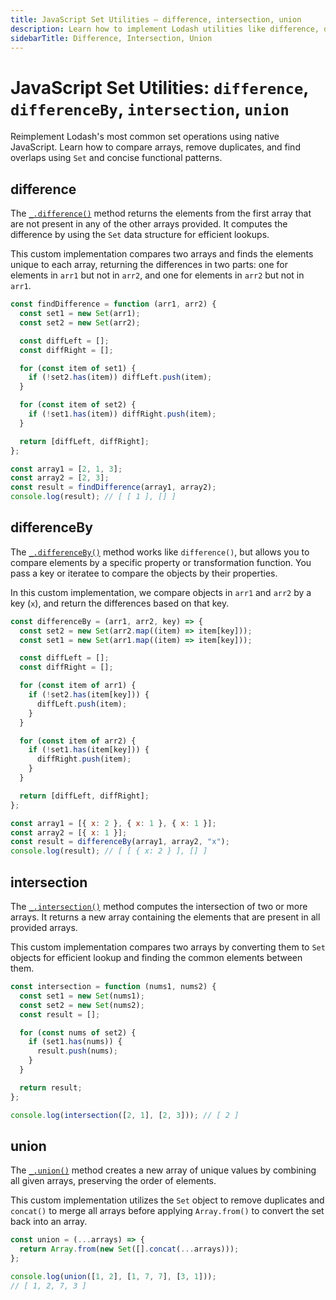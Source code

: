 ```yaml
---
title: JavaScript Set Utilities – difference, intersection, union
description: Learn how to implement Lodash utilities like difference, differenceBy, intersection, and union with practical code examples.
sidebarTitle: Difference, Intersection, Union
---
```


# JavaScript Set Utilities: `difference`, `differenceBy`, `intersection`, `union`

Reimplement Lodash's most common set operations using native JavaScript. Learn how to compare arrays, remove duplicates, and find overlaps using `Set`
and concise functional patterns.

## difference

The [`_.difference()`](https://lodash.com/docs/4.17.15#difference) method returns the elements from
the first array that are not present in any of the other arrays provided. It computes the difference
by using the `Set` data structure for efficient lookups.

This custom implementation compares two arrays and finds the elements unique to each array, returning the
differences in two parts: one for elements in `arr1` but not in `arr2`, and one for elements in `arr2` but not in `arr1`.

```js filename="difference" copy
const findDifference = function (arr1, arr2) {
  const set1 = new Set(arr1);
  const set2 = new Set(arr2);

  const diffLeft = [];
  const diffRight = [];

  for (const item of set1) {
    if (!set2.has(item)) diffLeft.push(item);
  }

  for (const item of set2) {
    if (!set1.has(item)) diffRight.push(item);
  }

  return [diffLeft, diffRight];
};

const array1 = [2, 1, 3];
const array2 = [2, 3];
const result = findDifference(array1, array2);
console.log(result); // [ [ 1 ], [] ]
```

## differenceBy

The [`_.differenceBy()`](https://lodash.com/docs/4.17.15#differenceBy) method works like `difference()`,
but allows you to compare elements by a specific property or transformation function. You pass a key or
iteratee to compare the objects by their properties.

In this custom implementation, we compare objects in `arr1` and `arr2` by a key (`x`), and return the
differences based on that key.

```js filename="differenceBy" copy
const differenceBy = (arr1, arr2, key) => {
  const set2 = new Set(arr2.map((item) => item[key]));
  const set1 = new Set(arr1.map((item) => item[key]));

  const diffLeft = [];
  const diffRight = [];

  for (const item of arr1) {
    if (!set2.has(item[key])) {
      diffLeft.push(item);
    }
  }

  for (const item of arr2) {
    if (!set1.has(item[key])) {
      diffRight.push(item);
    }
  }

  return [diffLeft, diffRight];
};

const array1 = [{ x: 2 }, { x: 1 }, { x: 1 }];
const array2 = [{ x: 1 }];
const result = differenceBy(array1, array2, "x");
console.log(result); // [ [ { x: 2 } ], [] ]
```

## intersection

The [`_.intersection()`](https://lodash.com/docs/4.17.15#intersection) method
computes the intersection of two or more arrays. It returns a new array containing the
elements that are present in all provided arrays.

This custom implementation compares two arrays by converting them to `Set` objects for
efficient lookup and finding the common elements between them.

```js filename="intersection" copy
const intersection = function (nums1, nums2) {
  const set1 = new Set(nums1);
  const set2 = new Set(nums2);
  const result = [];

  for (const nums of set2) {
    if (set1.has(nums)) {
      result.push(nums);
    }
  }

  return result;
};

console.log(intersection([2, 1], [2, 3])); // [ 2 ]
```

## union

The [`_.union()`](https://lodash.com/docs/4.17.15#union) method creates a new array of unique values by
combining all given arrays, preserving the order of elements.

This custom implementation utilizes the `Set` object to remove duplicates and `concat()` to merge all arrays before
applying `Array.from()` to convert the set back into an array.


```js filename="union" copy
const union = (...arrays) => {
  return Array.from(new Set([].concat(...arrays)));
};

console.log(union([1, 2], [1, 7, 7], [3, 1]));
// [ 1, 2, 7, 3 ]
```
